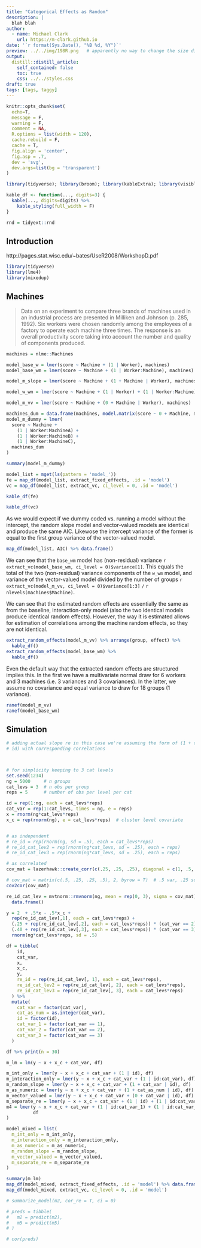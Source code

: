 ```yaml
---
title: "Categorical Effects as Random"
description: |
  blah blah
author:
  - name: Michael Clark
    url: https://m-clark.github.io
date: '`r format(Sys.Date(), "%B %d, %Y")`'
preview: ../../img/198R.png   # apparently no way to change the size displayed via css (ignored) or file (stretched)
output:
  distill::distill_article:
    self_contained: false
    toc: true
    css: ../../styles.css
draft: true
tags: [tags, taggy]
---
```


```r
knitr::opts_chunk$set(
  echo=T, 
  message = F, 
  warning = F, 
  comment = NA,
  R.options = list(width = 120),
  cache.rebuild = F,
  cache = T,
  fig.align = 'center',
  fig.asp = .7, 
  dev = 'svg', 
  dev.args=list(bg = 'transparent')
)

library(tidyverse); library(broom); library(kableExtra); library(visibly)

kable_df <- function(..., digits=3) {
  kable(..., digits=digits) %>% 
    kable_styling(full_width = F)
}

rnd = tidyext::rnd
```

##  Introduction

http://pages.stat.wisc.edu/~bates/UseR2008/WorkshopD.pdf

```r
library(tidyverse)
library(lme4)
library(mixedup)
```

## Machines

>Data on an experiment to compare three brands of machines used in an industrial process are presented in Milliken and Johnson (p. 285, 1992). Six workers were chosen randomly among the employees of a factory to operate each machine three times. The response is an overall productivity score taking into account the number and quality of components produced.

```r
machines = nlme::Machines

model_base_w = lmer(score ~ Machine + (1 | Worker), machines)
model_base_wm = lmer(score ~ Machine + (1 | Worker:Machine), machines)
```

```r
model_m_slope = lmer(score ~ Machine + (1 + Machine | Worker), machines)
```


```r
model_w_wm = lmer(score ~ Machine + (1 | Worker) + (1 | Worker:Machine), machines)
```
```r
model_m_vv = lmer(score ~ Machine + (0 + Machine | Worker), machines)
```

```r
machines_dum = data.frame(machines, model.matrix(score ~ 0 + Machine, machines))
model_m_dummy = lmer(
  score ~ Machine + 
    (1 | Worker:MachineA) + 
    (1 | Worker:MachineB) + 
    (1 | Worker:MachineC),
  machines_dum
)

summary(model_m_dummy)
```


```r
model_list = mget(ls(pattern = 'model_'))
fe = map_df(model_list, extract_fixed_effects, .id = 'model')
vc = map_df(model_list, extract_vc, ci_level = 0, .id = 'model')
```

```r
kable_df(fe)
```

```r
kable_df(vc)
```


As we would expect if we dummy coded vs. running a model without the intercept, the random slope model and vector-valued models are identical and produce the same AIC. Likewose the intercept variance of the former is equal to the first group variance of the vector-valued model.

```r
map_df(model_list, AIC) %>% data.frame()
```

We can see that the `base_wm` model has (non-residual) variance `r extract_vc(model_base_wm, ci_level = 0)$variance[1]`.  This equals the total of the two (non-residual) variance components of the `w_wm` model, and variance of the vector-valued model divided by the number of groups `r extract_vc(model_m_vv, ci_level = 0)$variance[1:3]` `/` `r nlevels(machines$Machine)`.

We can see that the estimated random effects are essentially the same as from the baseline, interaction-only model (also the two identical models produce identical random effects).  However, the way it is estimated allows for estimation of correlations among the machine random effects, so they are not identical.

```r
extract_random_effects(model_m_vv) %>% arrange(group, effect) %>% 
  kable_df()
extract_random_effects(model_base_wm) %>% 
  kable_df()
```

Even the default way that the extracted random effects are structured implies this. In the first we have a multivariate normal draw for 6 workers and 3 machines (i.e. 3 variances and 3 covariances).  In the latter, we assume no covariance and equal variance to draw for 18 groups (1 variance).

```r
ranef(model_m_vv)
ranef(model_base_wm)
```



## Simulation






```r
# adding actual slope re in this case we're assuming the form of (1 + cat_var |
# id) with corresponding correlations



# for simplicity keeping to 3 cat levels
set.seed(1234)
ng = 5000     # n groups
cat_levs = 3  # n obs per group
reps = 5      # number of obs per level per cat

id = rep(1:ng, each = cat_levs*reps)
cat_var = rep(1:cat_levs, times = ng, e = reps)
x = rnorm(ng*cat_levs*reps)
x_c = rep(rnorm(ng), e = cat_levs*reps)  # cluster level covariate


# as independent
# re_id = rep(rnorm(ng, sd = .5), each = cat_levs*reps)
# re_id_cat_lev2 = rep(rnorm(ng*cat_levs, sd = .25), each = reps)
# re_id_cat_lev3 = rep(rnorm(ng*cat_levs, sd = .25), each = reps)

# as correlated
cov_mat = lazerhawk::create_corr(c(.25, .25, .25), diagonal = c(1, .5, .5))

# cov_mat = matrix(c(.5, .25, .25, .5), 2, byrow = T)  # .5 var, .25 sd  .5 cor
cov2cor(cov_mat)

re_id_cat_lev = mvtnorm::rmvnorm(ng, mean = rep(0, 3), sigma = cov_mat) %>% 
  data.frame()

y = 2  + .5*x - .5*x_c + 
  rep(re_id_cat_lev[,1], each = cat_levs*reps) + 
  (.25 + rep(re_id_cat_lev[,2], each = cat_levs*reps)) * (cat_var == 2) +
  (.40 + rep(re_id_cat_lev[,3], each = cat_levs*reps)) * (cat_var == 3) +
  rnorm(ng*cat_levs*reps, sd = .5)

df = tibble(
    id,
    cat_var,
    x,
    x_c,
    y,
    re_id = rep(re_id_cat_lev[, 1], each = cat_levs*reps),
    re_id_cat_lev2 = rep(re_id_cat_lev[, 2], each = cat_levs*reps),
    re_id_cat_lev3 = rep(re_id_cat_lev[, 3], each = cat_levs*reps)
  ) %>% 
  mutate(
    cat_var = factor(cat_var),
    cat_as_num = as.integer(cat_var),
    id = factor(id),
    cat_var_1 = factor(cat_var == 1),
    cat_var_2 = factor(cat_var == 2),
    cat_var_3 = factor(cat_var == 3)
  )

df %>% print(n = 30)

m_lm = lm(y ~ x + x_c + cat_var, df)

m_int_only = lmer(y ~ x + x_c + cat_var + (1 | id), df)
m_interaction_only = lmer(y ~ x + x_c + cat_var + (1 | id:cat_var), df)
m_random_slope = lmer(y ~ x + x_c + cat_var + (1 + cat_var | id), df)    # problems!
m_as_numeric = lmer(y ~ x + x_c + cat_var + (1 + cat_as_num | id), df)
m_vector_valued = lmer(y ~ x + x_c + cat_var + (0 + cat_var | id), df)
m_separate_re = lmer(y ~ x + x_c + cat_var + (1 | id) + (1 | id:cat_var), df)
m4 = lmer(y ~ x + x_c + cat_var + (1 | id:cat_var_1) + (1 | id:cat_var_2)  + (1 | id:cat_var_3),
          df
)

model_mixed = list(
  m_int_only = m_int_only,
  m_interaction_only = m_interaction_only,
  m_as_numeric = m_as_numeric,
  m_random_slope = m_random_slope,
  m_vector_valued = m_vector_valued,
  m_separate_re = m_separate_re
)

summary(m_lm)
map_df(model_mixed, extract_fixed_effects, .id = 'model') %>% data.frame()
map_df(model_mixed, extract_vc, ci_level = 0, .id = 'model')

# summarize_model(m2, cor_re = T, ci = 0)

# preds = tibble(
#   m2 = predict(m2),
#   m5 = predict(m5)
# )

# cor(preds)

```

